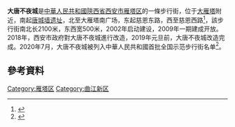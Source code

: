 '''大唐不夜城'''是[[中華人民共和國|中華人民共和國]][[陝西省|陝西省]][[西安市|西安市]][[雁塔区|雁塔区]]的一條步行街，位于[[大雁塔|大雁塔]]附近，南起[[唐城墙遗址|唐城墙遗址]]，北至大雁塔南广场，东起慈恩东路，西至慈恩西路<ref>{{cite news |title=梦回大唐不夜城 |url=http://qjxq.xa.gov.cn/xwzx/xwdt/5fb3909ef8fd1c5966489bf7.html |publisher=西安曲江新区管理委员会}}</ref>，該步行街南北长2100米，东西宽500米，2002年启动建设，2009年一期建成开放。2018年，西安市政府對大唐不夜城進行改造，2019年元旦前，大唐不夜城改造完成。2020年7月，大唐不夜城被列入中華人民共和國首批全国示范步行街名单<ref>{{cite news |title=西安大唐不夜城缘何上榜“全国示范步行街” |url=https://www.sohu.com/a/409207849_120702 |publisher=经济日报 |accessdate=2021-02-03 |archive-date=2022-02-14 |archive-url=https://web.archive.org/web/20220214214634/https://www.sohu.com/a/409207849_120702 }}</ref>。

== 參考資料 ==
{{Reflist|2}}

[[Category:雁塔区|Category:雁塔区]]
[[Category:曲江新区|Category:曲江新区]]